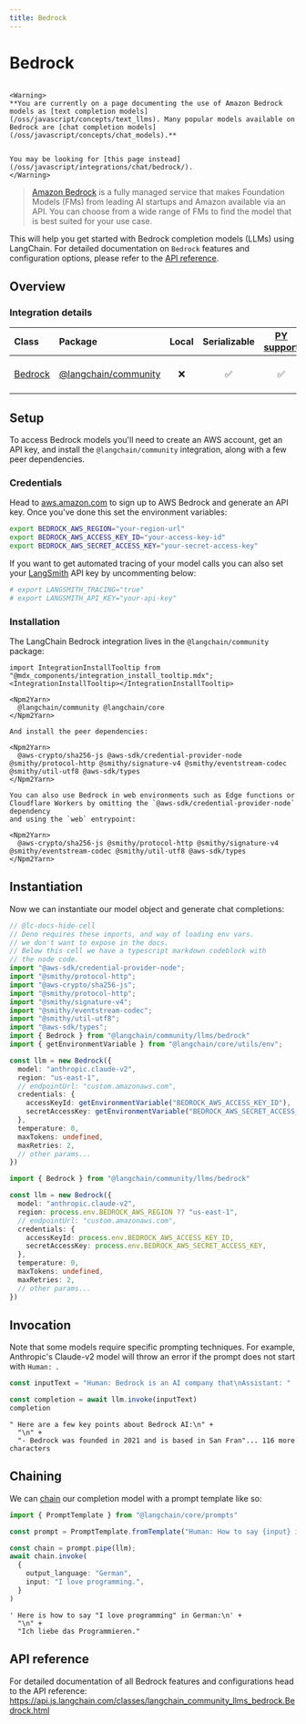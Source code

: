 ```yaml
---
title: Bedrock
---
```


# Bedrock

```{=mdx}

<Warning>
**You are currently on a page documenting the use of Amazon Bedrock models as [text completion models](/oss/javascript/concepts/text_llms). Many popular models available on Bedrock are [chat completion models](/oss/javascript/concepts/chat_models).**


You may be looking for [this page instead](/oss/javascript/integrations/chat/bedrock/).
</Warning>

```
> [Amazon Bedrock](https://aws.amazon.com/bedrock/) is a fully managed service that makes Foundation Models (FMs)
> from leading AI startups and Amazon available via an API. You can choose from a wide range of FMs to find the model that is best suited for your use case.

This will help you get started with Bedrock completion models (LLMs) using LangChain. For detailed documentation on `Bedrock` features and configuration options, please refer to the [API reference](https://api.js.langchain.com/classes/langchain_community_llms_bedrock.Bedrock.html).

## Overview
### Integration details

| Class | Package | Local | Serializable | [PY support](https://python.langchain.com/docs/integrations/llms/bedrock) | Package downloads | Package latest |
| :--- | :--- | :---: | :---: |  :---: | :---: | :---: |
| [Bedrock](https://api.js.langchain.com/classes/langchain_community_llms_bedrock.Bedrock.html) | [@langchain/community](https://api.js.langchain.com/modules/langchain_community_llms_bedrock.html) | ❌ | ✅ | ✅ | ![NPM - Downloads](https://img.shields.io/npm/dm/@langchain/community?style=flat-square&label=%20&) | ![NPM - Version](https://img.shields.io/npm/v/@langchain/community?style=flat-square&label=%20&) |

## Setup

To access Bedrock models you'll need to create an AWS account, get an API key, and install the `@langchain/community` integration, along with a few peer dependencies.

### Credentials

Head to [aws.amazon.com](https://aws.amazon.com) to sign up to AWS Bedrock and generate an API key. Once you've done this set the environment variables:

```bash
export BEDROCK_AWS_REGION="your-region-url"
export BEDROCK_AWS_ACCESS_KEY_ID="your-access-key-id"
export BEDROCK_AWS_SECRET_ACCESS_KEY="your-secret-access-key"
```
If you want to get automated tracing of your model calls you can also set your [LangSmith](https://docs.smith.langchain.com/) API key by uncommenting below:

```bash
# export LANGSMITH_TRACING="true"
# export LANGSMITH_API_KEY="your-api-key"
```
### Installation

The LangChain Bedrock integration lives in the `@langchain/community` package:

```{=mdx}
import IntegrationInstallTooltip from "@mdx_components/integration_install_tooltip.mdx";
<IntegrationInstallTooltip></IntegrationInstallTooltip>

<Npm2Yarn>
  @langchain/community @langchain/core
</Npm2Yarn>

And install the peer dependencies:

<Npm2Yarn>
  @aws-crypto/sha256-js @aws-sdk/credential-provider-node @smithy/protocol-http @smithy/signature-v4 @smithy/eventstream-codec @smithy/util-utf8 @aws-sdk/types
</Npm2Yarn>

You can also use Bedrock in web environments such as Edge functions or Cloudflare Workers by omitting the `@aws-sdk/credential-provider-node` dependency
and using the `web` entrypoint:

<Npm2Yarn>
  @aws-crypto/sha256-js @smithy/protocol-http @smithy/signature-v4 @smithy/eventstream-codec @smithy/util-utf8 @aws-sdk/types
</Npm2Yarn>

```
## Instantiation

Now we can instantiate our model object and generate chat completions:


```typescript
// @lc-docs-hide-cell
// Deno requires these imports, and way of loading env vars.
// we don't want to expose in the docs.
// Below this cell we have a typescript markdown codeblock with
// the node code.
import "@aws-sdk/credential-provider-node";
import "@smithy/protocol-http";
import "@aws-crypto/sha256-js";
import "@smithy/protocol-http";
import "@smithy/signature-v4";
import "@smithy/eventstream-codec";
import "@smithy/util-utf8";
import "@aws-sdk/types";
import { Bedrock } from "@langchain/community/llms/bedrock"
import { getEnvironmentVariable } from "@langchain/core/utils/env";

const llm = new Bedrock({
  model: "anthropic.claude-v2",
  region: "us-east-1",
  // endpointUrl: "custom.amazonaws.com",
  credentials: {
    accessKeyId: getEnvironmentVariable("BEDROCK_AWS_ACCESS_KEY_ID"),
    secretAccessKey: getEnvironmentVariable("BEDROCK_AWS_SECRET_ACCESS_KEY"),
  },
  temperature: 0,
  maxTokens: undefined,
  maxRetries: 2,
  // other params...
})
```
```typescript
import { Bedrock } from "@langchain/community/llms/bedrock"

const llm = new Bedrock({
  model: "anthropic.claude-v2",
  region: process.env.BEDROCK_AWS_REGION ?? "us-east-1",
  // endpointUrl: "custom.amazonaws.com",
  credentials: {
    accessKeyId: process.env.BEDROCK_AWS_ACCESS_KEY_ID,
    secretAccessKey: process.env.BEDROCK_AWS_SECRET_ACCESS_KEY,
  },
  temperature: 0,
  maxTokens: undefined,
  maxRetries: 2,
  // other params...
})
```

## Invocation

Note that some models require specific prompting techniques. For example, Anthropic's Claude-v2 model will throw an error if
the prompt does not start with `Human: `.


```typescript
const inputText = "Human: Bedrock is an AI company that\nAssistant: "

const completion = await llm.invoke(inputText)
completion
```



```output
" Here are a few key points about Bedrock AI:\n" +
  "\n" +
  "- Bedrock was founded in 2021 and is based in San Fran"... 116 more characters
```


## Chaining

We can [chain](/oss/javascript/how-to/sequence/) our completion model with a prompt template like so:


```typescript
import { PromptTemplate } from "@langchain/core/prompts"

const prompt = PromptTemplate.fromTemplate("Human: How to say {input} in {output_language}:\nAssistant:")

const chain = prompt.pipe(llm);
await chain.invoke(
  {
    output_language: "German",
    input: "I love programming.",
  }
)
```



```output
' Here is how to say "I love programming" in German:\n' +
  "\n" +
  "Ich liebe das Programmieren."
```


## API reference

For detailed documentation of all Bedrock features and configurations head to the API reference: https://api.js.langchain.com/classes/langchain_community_llms_bedrock.Bedrock.html
